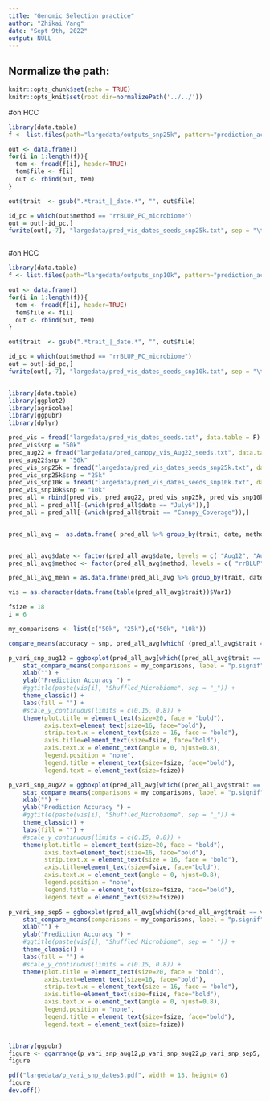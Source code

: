 ```yaml
---
title: "Genomic Selection practice"
author: "Zhikai Yang"
date: "Sept 9th, 2022"
output: NULL
---
```



## Normalize the path:

```r
knitr::opts_chunk$set(echo = TRUE) 
knitr::opts_knit$set(root.dir=normalizePath('../../')) 
```

#on HCC
```r
library(data.table)
f <- list.files(path="largedata/outputs_snp25k", pattern="prediction_accuracy_seed", full.names = T)

out <- data.frame()
for(i in 1:length(f)){
  tem <- fread(f[i], header=TRUE)
  tem$file <- f[i]
  out <- rbind(out, tem)
}

out$trait  <- gsub(".*trait_|_date.*", "", out$file)

id_pc = which(out$method == "rrBLUP_PC_microbiome")
out = out[-id_pc,]
fwrite(out[,-7], "largedata/pred_vis_dates_seeds_snp25k.txt", sep = "\t", quote = F, row.names = F, col.names = T)



```


#on HCC
```r
library(data.table)
f <- list.files(path="largedata/outputs_snp10k", pattern="prediction_accuracy_seed", full.names = T)

out <- data.frame()
for(i in 1:length(f)){
  tem <- fread(f[i], header=TRUE)
  tem$file <- f[i]
  out <- rbind(out, tem)
}

out$trait  <- gsub(".*trait_|_date.*", "", out$file)

id_pc = which(out$method == "rrBLUP_PC_microbiome")
out = out[-id_pc,]
fwrite(out[,-7], "largedata/pred_vis_dates_seeds_snp10k.txt", sep = "\t", quote = F, row.names = F, col.names = T)



```



```r
library(data.table)
library(ggplot2)
library(agricolae)
library(ggpubr)
library(dplyr)

pred_vis = fread("largedata/pred_vis_dates_seeds.txt", data.table = F)
pred_vis$snp = "50k"
pred_aug22 = fread("largedata/pred_canopy_vis_Aug22_seeds.txt", data.table = F)
pred_aug22$snp = "50k"
pred_vis_snp25k = fread("largedata/pred_vis_dates_seeds_snp25k.txt", data.table = F)
pred_vis_snp25k$snp = "25k"
pred_vis_snp10k = fread("largedata/pred_vis_dates_seeds_snp10k.txt", data.table = F)
pred_vis_snp10k$snp = "10k"
pred_all = rbind(pred_vis, pred_aug22, pred_vis_snp25k, pred_vis_snp10k) 
pred_all = pred_all[-(which(pred_all$date == "July6")),]
pred_all = pred_all[-(which(pred_all$trait == "Canopy_Coverage")),]


pred_all_avg =  as.data.frame( pred_all %>% group_by(trait, date, method, seed, snp) %>% summarise_all(mean))


pred_all_avg$date <- factor(pred_all_avg$date, levels = c( "Aug12", "Aug22", "Sept5"), labels =c( "Aug-12", "Aug-22", "Sep-5"))
pred_all_avg$method <- factor(pred_all_avg$method, levels = c( "rrBLUP", "rrBLUP_geno_microbiome"), labels =c( "SNP", "SNP + ASV"))

pred_all_avg_mean = as.data.frame(pred_all_avg %>% group_by(trait, date, method, snp) %>% summarise_all(mean))

vis = as.character(data.frame(table(pred_all_avg$trait))$Var1)

fsize = 18
i = 6

my_comparisons <- list(c("50k", "25k"),c("50k", "10k"))

compare_means(accuracy ~ snp, pred_all_avg[which( (pred_all_avg$trait == vis[i]) & (pred_all_avg$date == "Sep-5")),], method = "t.test")

p_vari_snp_aug12 = ggboxplot(pred_all_avg[which((pred_all_avg$trait == vis[i]) & (pred_all_avg$date == "Aug-12")),], x = "method", y = "accuracy", color = "snp", palette = "jco",add = "jitter") +
    stat_compare_means(comparisons = my_comparisons, label = "p.signif", method = "t.test", aes(group = snp), paired = F)+
    xlab("") +
    ylab("Prediction Accuracy ") +
    #ggtitle(paste(vis[i], "Shuffled_Microbiome", sep = "_")) +
    theme_classic() +
    labs(fill = "") +
    #scale_y_continuous(limits = c(0.15, 0.8)) +
    theme(plot.title = element_text(size=20, face = "bold"), 
          axis.text=element_text(size=16, face="bold"),
          strip.text.x = element_text(size = 16, face = "bold"),
          axis.title=element_text(size=fsize, face="bold"),
          axis.text.x = element_text(angle = 0, hjust=0.8),
          legend.position = "none", 
          legend.title = element_text(size=fsize, face="bold"),
          legend.text = element_text(size=fsize))

p_vari_snp_aug22 = ggboxplot(pred_all_avg[which((pred_all_avg$trait == vis[i]) & (pred_all_avg$date == "Aug-22")),], x = "method", y = "accuracy", color = "snp", palette = "jco",add = "jitter") +
    stat_compare_means(comparisons = my_comparisons, label = "p.signif", method = "t.test", aes(group = snp), paired = F)+
    xlab("") +
    ylab("Prediction Accuracy ") +
    #ggtitle(paste(vis[i], "Shuffled_Microbiome", sep = "_")) +
    theme_classic() +
    labs(fill = "") +
    #scale_y_continuous(limits = c(0.15, 0.8)) +
    theme(plot.title = element_text(size=20, face = "bold"), 
          axis.text=element_text(size=16, face="bold"),
          strip.text.x = element_text(size = 16, face = "bold"),
          axis.title=element_text(size=fsize, face="bold"),
          axis.text.x = element_text(angle = 0, hjust=0.8),
          legend.position = "none", 
          legend.title = element_text(size=fsize, face="bold"),
          legend.text = element_text(size=fsize))

p_vari_snp_sep5 = ggboxplot(pred_all_avg[which((pred_all_avg$trait == vis[i]) & (pred_all_avg$date == "Sep-5")),], x = "method", y = "accuracy", color = "snp", palette = "jco",add = "jitter") +
    stat_compare_means(comparisons = my_comparisons, label = "p.signif", method = "t.test", aes(group = snp), paired = F)+
    xlab("") +
    ylab("Prediction Accuracy ") +
    #ggtitle(paste(vis[i], "Shuffled_Microbiome", sep = "_")) +
    theme_classic() +
    labs(fill = "") +
    #scale_y_continuous(limits = c(0.15, 0.8)) +
    theme(plot.title = element_text(size=20, face = "bold"), 
          axis.text=element_text(size=16, face="bold"),
          strip.text.x = element_text(size = 16, face = "bold"),
          axis.title=element_text(size=fsize, face="bold"),
          axis.text.x = element_text(angle = 0, hjust=0.8),
          legend.position = "none", 
          legend.title = element_text(size=fsize, face="bold"),
          legend.text = element_text(size=fsize))


library(ggpubr)
figure <- ggarrange(p_vari_snp_aug12,p_vari_snp_aug22,p_vari_snp_sep5, ncol = 3, nrow = 1)
figure

pdf("largedata/p_vari_snp_dates3.pdf", width = 13, height= 6)
figure
dev.off()

```
